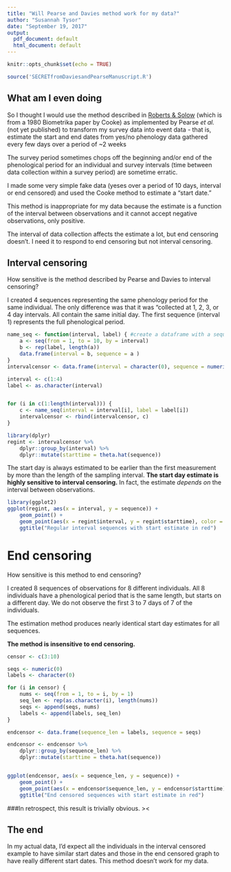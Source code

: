 ```yaml
---
title: "Will Pearse and Davies method work for my data?"
author: "Susannah Tysor"
date: "September 19, 2017"
output:
  pdf_document: default
  html_document: default
---
```


```r
knitr::opts_chunk$set(echo = TRUE)
```

```r
source('SECRETfromDaviesandPearseManuscript.R')
```
## What am I even doing

So I thought I would use the method described in [Roberts & Solow](http://www.nature.com/doifinder/10.1038/426245a) (which is from a 1980 Biometrika paper by Cooke) as implemented by Pearse *et al.* (not yet published) to transform my survey data into event data - that is, estimate the start and end dates from yes/no phenology data gathered every few days over a period of ~2 weeks

The survey period sometimes chops off the beginning and/or end of the phenological period for an individual and survey intervals (time between data collection within a survey period) are sometime erratic.

I made some very simple fake data (yeses over a period of 10 days, interval or end censored) and used the Cooke method to estimate a "start date."

This method is inappropriate for my data because the estimate is a function of the interval between observations and it cannot accept negative observations, only positive.

The interval of data collection affects the estimate a lot, but end censoring doesn't. I need it to respond to end censoring but not interval censoring.

## Interval censoring

How sensitive is the method described by Pearse and Davies to interval censoring? 

I created 4 sequences representing the same phenology period for the same individual. The only difference was that it was "collected at 1, 2, 3, or 4 day intervals. All contain the same initial day. The first sequence (interval 1) represents the full phenological period.

```r
name_seq <- function(interval, label) { #create a dataframe with a sequence of numbers from one to ten at interval defined by "interval" (numeric) and labeled with "label" (character)
    a <- seq(from = 1, to = 10, by = interval)
    b <- rep(label, length(a))
    data.frame(interval = b, sequence = a )
}
intervalcensor <- data.frame(interval = character(0), sequence = numeric(0))

interval <- c(1:4)
label <- as.character(interval)


for (i in c(1:length(interval))) {
    c <- name_seq(interval = interval[i], label = label[i])
    intervalcensor <- rbind(intervalcensor, c)
}

library(dplyr)
regint <- intervalcensor %>%
    dplyr::group_by(interval) %>%
    dplyr::mutate(starttime = theta.hat(sequence))
```

The start day is always estimated to be earlier than the first measurement by more than the length of the sampling interval. **The start day estimate is highly sensitive to interval censoring.** In fact, the estimate *depends on* the interval between observations.

```r
library(ggplot2)
ggplot(regint, aes(x = interval, y = sequence)) +
    geom_point() +
    geom_point(aes(x = regint$interval, y = regint$starttime), color = "red") +
    ggtitle("Regular interval sequences with start estimate in red")
```

# End censoring

How sensitive is this method to end censoring?

I created 8 sequences of observations for 8 different individuals. All 8 individuals have a phenological period that is the same length, but starts on a different day. We do not observe the first 3 to 7 days of 7 of the individuals. 

The estimation method produces nearly identical start day estimates for all sequences.

**The method is insensitive to end censoring.**

```r
censor <- c(3:10)

seqs <- numeric(0)
labels <- character(0)

for (i in censor) {
    nums <- seq(from = 1, to = i, by = 1)
    seq_len <- rep(as.character(i), length(nums))
    seqs <- append(seqs, nums)
    labels <- append(labels, seq_len)
}

endcensor <- data.frame(sequence_len = labels, sequence = seqs)

endcensor <- endcensor %>%
    dplyr::group_by(sequence_len) %>%
    dplyr::mutate(starttime = theta.hat(sequence))


ggplot(endcensor, aes(x = sequence_len, y = sequence)) +
    geom_point() +
    geom_point(aes(x = endcensor$sequence_len, y = endcensor$starttime), color = "red") +
    ggtitle("End censored sequences with start estimate in red")
```

###In retrospect, this result is trivially obvious. ><

## The end
In my actual data, I'd expect all the individuals in the interval censored example to have similar start dates and those in the end censored graph to have really different start dates. This method doesn't work for my data.